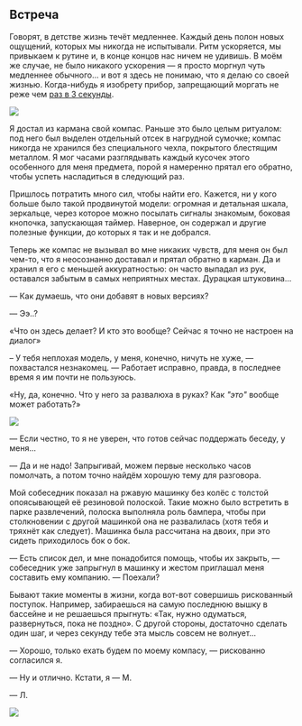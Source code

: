 
## Встреча

Говорят, в детстве жизнь течёт медленнее. Каждый день полон новых ощущений, которых мы никогда не испытывали. Ритм ускоряется, мы привыкаем к рутине и, в конце концов нас ничем не удивишь. В моём же случае, не было никакого ускорения — я просто моргнул чуть медленнее обычного... и вот я здесь не понимаю, что я делаю со своей жизнью. Когда-нибудь я изобрету прибор, запрещающий моргать не реже чем [раз в 3 секунды](https://youtu.be/-01-XBHXFq8).

<img src={path} />

Я достал из кармана свой компас. Раньше это было целым ритуалом: под него был выделен отдельный отсек в нагрудной сумочке; компас никогда не хранился без специального чехла, покрытого блестящим металлом. Я мог часами разглядывать каждый кусочек этого особенного для меня предмета, порой я намеренно прятал его обратно, чтобы успеть насладиться в следующий раз.

Пришлось потратить много сил, чтобы найти его. Кажется, ни у кого больше было такой продвинутой модели: огромная и детальная шкала, зеркальце, через которое можно посылать сигналы знакомым, боковая кнопочка, запускающая таймер. Наверное, он содержал и другие полезные функции, до которых я так и не добрался.

Теперь же компас не вызывал во мне никаких чувств, для меня он был чем-то, что я неосознанно доставал и прятал обратно в карман. Да и хранил я его с меньшей аккуратностью: он часто выпадал из рук, оставался забытым в самых неприятных местах. Дурацкая штуковина...

— Как думаешь, что они добавят в новых версиях?

— Ээ..?

«Что он здесь делает? И кто это вообще? Сейчас я точно не настроен на диалог»

– У тебя неплохая модель, у меня, конечно, ничуть не хуже, — похвастался незнакомец. — Работает исправно, правда, в последнее время я им почти не пользуюсь.

«Ну, да, конечно. Что у него за развалюха в руках? Как _"это"_ вообще может работать?»

<img src={path} />

— Если честно, то я не уверен, что готов сейчас поддержать беседу, у меня...

— Да и не надо! Запрыгивай, можем первые несколько часов помолчать, а потом точно найдём хорошую тему для разговора.

Мой собеседник показал на ржавую машинку без колёс с толстой опоясывающей её резиновой полоской. Такие можно было встретить в парке развлечений, полоска выполняла роль бампера, чтобы при столкновении с другой машинкой она не развалилась (хотя тебя и тряхнёт как следует). Машинка была рассчитана на двоих, при это сидеть приходилось бок о бок.

— Есть список дел, и мне понадобится помощь, чтобы их закрыть, — собеседник уже запрыгнул в машинку и жестом приглашал меня составить ему компанию. — Поехали?

Бывают такие моменты в жизни, когда вот-вот совершишь рискованный поступок. Например, забираешься на самую последнюю вышку в бассейне и не решаешься прыгнуть: «Так, нужно одуматься, развернуться, пока не поздно». С другой стороны, достаточно сделать один шаг, и через секунду тебе эта мысль совсем не волнует...

— Хорошо, только ехать будем по моему компасу, — рискованно согласился я.

— Ну и отлично. Кстати, я — М.

— Л.

<img src={path} />
